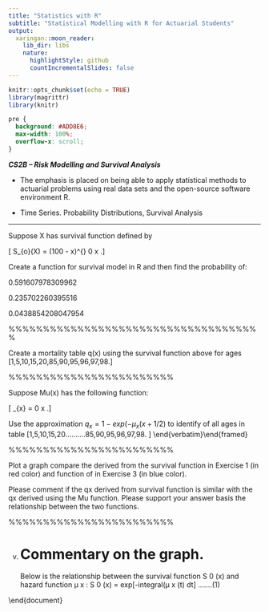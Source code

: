 ```yaml
---
title: "Statistics with R"
subtitle: "Statistical Modelling with R for Actuarial Students"
output:
  xaringan::moon_reader:
    lib_dir: libs
    nature:
      highlightStyle: github
      countIncrementalSlides: false
---
```


```r
knitr::opts_chunk$set(echo = TRUE)
library(magrittr)
library(knitr)


```

```css
pre {
  background: #ADD8E6;
  max-width: 100%;
  overflow-x: scroll;
}
```

***CS2B – Risk Modelling and Survival Analysis ***


* The emphasis is placed on being able to apply statistical methods to actuarial problems using real data sets and the open-source software environment R. 

* Time Series. Probability Distributions, Survival Analysis

---

\noindent Suppose X has survival function defined by


\[ S_{o}(X) = \frac{1}{10} (100 - x)^{\frac{1}{2}} \mbox { for }0 \leq x \leq 100.\]

\noindent Create a function for survival model in R and then find the probability of:

\begin{enumerate}[(a)]
    \item a new born surviving till age 65.
    \item 10 year old surviving till 95.
    \item a new born die between the ages 65 and 70 years.
\end{enumerate}


\includegraphics[]{00-B2/images/Mortality_1.JPG}

\begin{framed} \begin{verbatim}
#Define a function for S(x).

Sx <- function(x){
 0.1*(100-x)^(1/2)
 }


#New born surviving till age 65.
Sx(65)



\end{verbatim}\end{framed}


0.591607978309962



\begin{framed} \begin{verbatim}

#10 year old surviving till 95
z<-Sx(95)/Sx(10)
z

\end{verbatim}\end{framed}


0.235702260395516



\begin{framed} \begin{verbatim}
#New born dying between the age of 65-70 years
x<-Sx(65)-Sx(70)
x

\end{verbatim}\end{framed}


0.0438854208047954


%%%%%%%%%%%%%%%%%%%%%%%%%%%%%%%%%%%%%
\newpage 

Create a mortality table q(x) using the survival function above for ages
\[1,5,10,15,20,\ldots 85,90,95,96,97,98.\]


\begin{framed} \begin{verbatim}
age<-c(1,seq(5,95,by=5),seq(96,98,by=1))
qx<-function(x){
1-(Sx(x+1)/Sx(x))}
mortality.table<-data.frame(age)
mortality.table$q.x<-round(qx(mortality.table$age),10)
\end{verbatim}\end{framed}

\newpage 
\begin{framed} \begin{verbatim}
mortality.table
\end{verbatim}\end{framed}

\includegraphics[scale=1.5]{00-B2/images/Mortality_2_table.JPG}


%%%%%%%%%%%%%%%%%%%%%%%%
\newpage
\subsection*{Exercise 3}
\noident Suppose Mu(x) has the following function:

\[ \mu_{x} = \frac{1}{2(100-x)} \mbox { for }0 \leq x \leq 100.\]

\noindent Use the approximation $q_x = 1 - exp(-\mu_{x}(x+1/2)$ to identify \texttt{qx} of all ages in table
\[1,5,10,15,20..........85,90,95,96,97,98. \]
\end{verbatim}\end{framed}


\begin{framed} \begin{verbatim}
#Define a function for Mu(x).
mu<-function(x){
1/(2*(100-x))}
# Calculate qx for each age using approximation
qx1<-function(x){
1-exp(-mu(x+1/2))}
mortality.table$q.x1<-round(qx1(mortality.table$age),10)
mortality.table


\end{verbatim}
\end{framed}
\newpage 
\includegraphics[scale=1.4]{00-B2/images/Mortality_3_table_2.JPG}


%%%%%%%%%%%%%%%%%%%%%%%%
\newpage
\subsection*{Exercise 4}
\noindent Plot a graph compare the \texttt{qx} derived from the survival function in Exercise 1 (in red color)
and function of \texttt{Mu.x} in Exercise 3 (in blue color).


\begin{framed} \begin{verbatim}
# Ploting qx and qx1 using the line graph.

plot( seq(1,98), qx(seq(1,98)) ,
	pch=17,
	col="Red") 

lines( seq(1,98), qx1(seq(1,98)) ,
	col="Blue")
\end{verbatim}\end{framed}

\includegraphics[scale=0.6]{00-B2/images/Mortality_4_Curve.png}

\newpage 



Please comment if the qx derived from survival function is similar with the qx derived
using the Mu function. Please support your answer basis the relationship between the
two functions.



%%%%%%%%%%%%%%%%%%%%%%%%
\newpage
\subsection*{Exercise 5}
v) # Commentary on the graph.
Below is the relationship between the survival function S 0 (x) and hazard function μ x :
S 0 (x) = exp[-integral(μ x (t) dt]
.......(1)


\begin{itemize}
    \item The survival function S 0 (x) above is defined as:
δ/δτ [log (S 0 (x)] = μ x = 1 / 2(100-x)
    \item Deriving μ x using the above relationship in (1), we get the same function for μ x as specified in part (c) and
hence creating mortality table using either survival function or hazard function shall give the same result.
    \item There are minor differences in the graph of qx and that is purely due to the approximation assumed in part (c)
\end{itemize}


\end{document}
